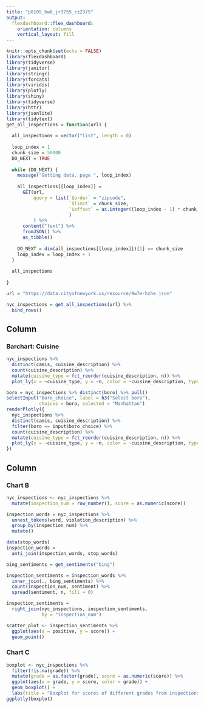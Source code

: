 ```yaml
---
title: "p8105_hw6_jr3755_rz2375"
output: 
  flexdashboard::flex_dashboard:
    orientation: columns
    vertical_layout: fill
---
```


```r
knitr::opts_chunk$set(echo = FALSE)
library(flexdashboard)
library(tidyverse)
library(janitor)
library(stringr)
library(forcats)
library(viridis)
library(plotly)
library(shiny)
library(tidyverse)
library(httr)
library(jsonlite)
library(tidytext)
get_all_inspections = function(url) {
  
  all_inspections = vector("list", length = 0)
  
  loop_index = 1
  chunk_size = 50000
  DO_NEXT = TRUE
  
  while (DO_NEXT) {
    message("Getting data, page ", loop_index)
    
    all_inspections[[loop_index]] = 
      GET(url,
          query = list(`$order` = "zipcode",
                       `$limit` = chunk_size,
                       `$offset` = as.integer((loop_index - 1) * chunk_size)
                       )
          ) %>%
      content("text") %>%
      fromJSON() %>%
      as_tibble()
    
    DO_NEXT = dim(all_inspections[[loop_index]])[1] == chunk_size
    loop_index = loop_index + 1
  }
  
  all_inspections
  
}

url = "https://data.cityofnewyork.us/resource/9w7m-hzhe.json"

nyc_inspections = get_all_inspections(url) %>%
  bind_rows() 
```

Column {data-width=600}
-----------------------------------------------------------------------

### Barchart: Cuisine 

```r
nyc_inspections %>%
  distinct(camis, cuisine_description) %>%
  count(cuisine_description) %>% 
  mutate(cuisine_type = fct_reorder(cuisine_description, n)) %>% 
  plot_ly(x = ~cuisine_type, y = ~n, color = ~cuisine_description, type = "bar")  

boro = nyc_inspections %>% distinct(boro) %>% pull()
selectInput("boro_choice", label = h3("Select boro"),
            choices = boro, selected = "Manhattan")
renderPlotly({
  nyc_inspections %>%
  distinct(camis, cuisine_description) %>%
  filter(boro == input$boro_choice) %>%
  count(cuisine_description) %>% 
  mutate(cuisine_type = fct_reorder(cuisine_description, n)) %>% 
  plot_ly(x = ~cuisine_type, y = ~n, color = ~cuisine_description, type = "bar")
})
```

Column {data-width=400}
-----------------------------------------------------------------------

### Chart B

```r
nyc_inspections <- nyc_inspections %>% 
  mutate(inspection_num = row_number(), score = as.numeric(score))

inspection_words = nyc_inspections %>% 
  unnest_tokens(word, violation_description) %>% 
  group_by(inspection_num) %>% 
  mutate()

data(stop_words)
inspection_words = 
  anti_join(inspection_words, stop_words)

bing_sentiments = get_sentiments("bing")

inspection_sentiments = inspection_words %>% 
  inner_join(., bing_sentiments) %>% 
  count(inspection_num, sentiment) %>% 
  spread(sentiment, n, fill = 0)

inspection_sentiments = 
  right_join(nyc_inspections, inspection_sentiments, 
             by = "inspection_num")

scatter_plot <- inspection_sentiments %>% 
  ggplot(aes(x = positive, y = score)) +
  geom_point()
```

### Chart C

```r
boxplot <- nyc_inspections %>% 
  filter(!is.na(grade)) %>% 
  mutate(grade = as.factor(grade), score = as.numeric(score)) %>% 
  ggplot(aes(x = grade, y = score, color = grade)) + 
  geom_boxplot() +
  labs(title = "Boxplot for scores of different grades from inspections")
ggplotly(boxplot)
```

